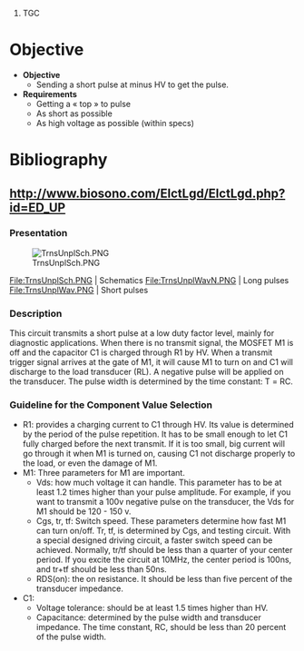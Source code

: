 # TGC

= Objective =
*'''Objective'''
**Sending a short pulse at minus HV to get the pulse.
*'''Requirements'''
**Getting a « top » to pulse
**As short as possible
**As high voltage as possible (within specs)

= Bibliography =
== http://www.biosono.com/ElctLgd/ElctLgd.php?id=ED_UP ==
=== Presentation ===

[[File:TrnsUnplSch.PNG]]

<gallery>
File:TrnsUnplSch.PNG | Schematics 
File:TrnsUnplWavN.PNG | Long pulses
File:TrnsUnplWav.PNG | Short pulses
</gallery>

=== Description ===

This circuit transmits a short pulse at a low duty factor level, mainly for diagnostic applications. When there is no transmit signal, the MOSFET M1 is off and the capacitor C1 is charged through R1 by HV. When a transmit trigger signal arrives at the gate of M1, it will cause M1 to turn on and C1 will discharge to the load transducer (RL). A negative pulse will be applied on the transducer. The pulse width is determined by the time constant: Τ = RC.

=== Guideline for the Component Value Selection ===


*R1: provides a charging current to C1 through HV. Its value is determined by the period of the pulse repetition. It has to be small enough to let C1 fully charged before the next transmit. If it is too small, big current will go through it when M1 is turned on, causing C1 not discharge properly to the load, or even the damage of M1.
*M1: Three parameters for M1 are important.
**Vds: how much voltage it can handle. This parameter has to be at least 1.2 times higher than your pulse amplitude. For example, if you want to transmit a 100v negative pulse on the transducer, the Vds for M1 should be 120 - 150 v.
**Cgs, tr, tf: Switch speed. These parameters determine how fast M1 can turn on/off. Tr, tf, is determined by Cgs, and testing circuit. With a special designed driving circuit, a faster switch speed can be achieved. Normally, tr/tf should be less than a quarter of your center period. If you excite the circuit at 10MHz, the center period is 100ns, and tr+tf should be less than 50ns.
**RDS(on): the on resistance. It should be less than five percent of the transducer impedance.
*C1:
**Voltage tolerance: should be at least 1.5 times higher than HV.
**Capacitance: determined by the pulse width and transducer impedance. The time constant, RC, should be less than 20 percent of the pulse width.